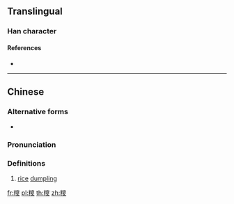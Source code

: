 {{character info/new}}
{{also|糉|粽}}
==Translingual==

===Han character===
{{Han char|rn=119|rad=米|as=13|sn=19|four=|canj=FDUCE}}

====References====
* {{Han ref|kx=0913.341|hdz=53162.031|uh=7CED|ud=31981}}

----

==Chinese==
{{zh-forms}}

===Alternative forms===
* {{zh-l|糉}}

===Pronunciation===
{{zh-pron
|m=zòng
|c=
|h=pfs=
|md=
|mn=
|w=
|mc=y
|oc=y
|cat=n
}}

===Definitions===
{{zh-hanzi}}

# [[rice]] [[dumpling]]

[[fr:糭]]
[[pl:糭]]
[[th:糭]]
[[zh:糭]]